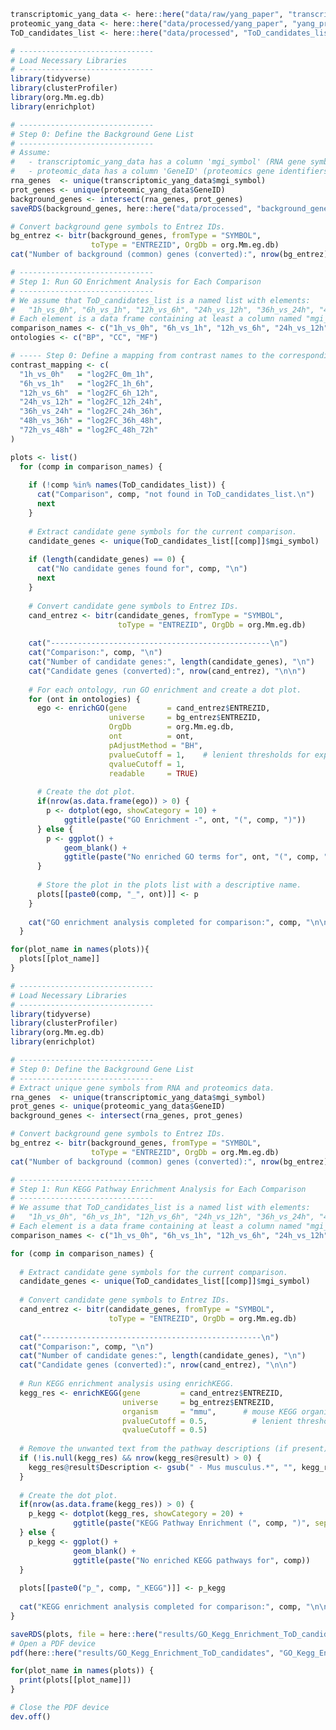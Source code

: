 

```r
transcriptomic_yang_data <- here::here("data/raw/yang_paper", "transcriptomic_counts.csv") |> read.csv()
proteomic_yang_data <- here::here("data/processed/yang_paper", "yang_proteomics.rds") |> readRDS()
ToD_candidates_list <- here::here("data/processed", "ToD_candidates_list.rds") |> readRDS()
```

```r
# ------------------------------
# Load Necessary Libraries
# ------------------------------
library(tidyverse)
library(clusterProfiler)
library(org.Mm.eg.db)
library(enrichplot)

# ------------------------------
# Step 0: Define the Background Gene List
# ------------------------------
# Assume:
#   - transcriptomic_yang_data has a column 'mgi_symbol' (RNA gene symbols)
#   - proteomic_data has a column 'GeneID' (proteomics gene identifiers)
rna_genes  <- unique(transcriptomic_yang_data$mgi_symbol)
prot_genes <- unique(proteomic_yang_data$GeneID)
background_genes <- intersect(rna_genes, prot_genes)
saveRDS(background_genes, here::here("data/processed", "background_genes.rds"))

# Convert background gene symbols to Entrez IDs.
bg_entrez <- bitr(background_genes, fromType = "SYMBOL", 
                  toType = "ENTREZID", OrgDb = org.Mm.eg.db)
cat("Number of background (common) genes (converted):", nrow(bg_entrez), "\n\n")

# ------------------------------
# Step 1: Run GO Enrichment Analysis for Each Comparison
# ------------------------------
# We assume that ToD_candidates_list is a named list with elements:
#   "1h_vs_0h", "6h_vs_1h", "12h_vs_6h", "24h_vs_12h", "36h_vs_24h", "48h_vs_36h", "72h_vs_48h"
# Each element is a data frame containing at least a column named "mgi_symbol".
comparison_names <- c("1h_vs_0h", "6h_vs_1h", "12h_vs_6h", "24h_vs_12h", "36h_vs_24h", "48h_vs_36h", "72h_vs_48h")
ontologies <- c("BP", "CC", "MF")

# ----- Step 0: Define a mapping from contrast names to the corresponding proteomics raw log₂FC column names -----
contrast_mapping <- c(
  "1h_vs_0h"   = "log2FC_0m_1h",
  "6h_vs_1h"   = "log2FC_1h_6h",
  "12h_vs_6h"  = "log2FC_6h_12h",
  "24h_vs_12h" = "log2FC_12h_24h",
  "36h_vs_24h" = "log2FC_24h_36h",
  "48h_vs_36h" = "log2FC_36h_48h",
  "72h_vs_48h" = "log2FC_48h_72h"
)

plots <- list()
  for (comp in comparison_names) {
    
    if (!comp %in% names(ToD_candidates_list)) {
      cat("Comparison", comp, "not found in ToD_candidates_list.\n")
      next
    }
    
    # Extract candidate gene symbols for the current comparison.
    candidate_genes <- unique(ToD_candidates_list[[comp]]$mgi_symbol)
    
    if (length(candidate_genes) == 0) {
      cat("No candidate genes found for", comp, "\n")
      next
    }
    
    # Convert candidate gene symbols to Entrez IDs.
    cand_entrez <- bitr(candidate_genes, fromType = "SYMBOL", 
                        toType = "ENTREZID", OrgDb = org.Mm.eg.db)
    
    cat("-------------------------------------------------\n")
    cat("Comparison:", comp, "\n")
    cat("Number of candidate genes:", length(candidate_genes), "\n")
    cat("Candidate genes (converted):", nrow(cand_entrez), "\n\n")
    
    # For each ontology, run GO enrichment and create a dot plot.
    for (ont in ontologies) {
      ego <- enrichGO(gene         = cand_entrez$ENTREZID,
                      universe     = bg_entrez$ENTREZID,
                      OrgDb        = org.Mm.eg.db,
                      ont          = ont,
                      pAdjustMethod = "BH",
                      pvalueCutoff = 1,    # lenient thresholds for exploration
                      qvalueCutoff = 1,
                      readable     = TRUE)
      
      # Create the dot plot.
      if(nrow(as.data.frame(ego)) > 0) {
        p <- dotplot(ego, showCategory = 10) +
            ggtitle(paste("GO Enrichment -", ont, "(", comp, ")"))
      } else {
        p <- ggplot() +
            geom_blank() +
            ggtitle(paste("No enriched GO terms for", ont, "(", comp, ")"))
      }
      
      # Store the plot in the plots list with a descriptive name.
      plots[[paste0(comp, "_", ont)]] <- p
    }
    
    cat("GO enrichment analysis completed for comparison:", comp, "\n\n")
  }

for(plot_name in names(plots)){
  plots[[plot_name]]
}
```



```r
# ------------------------------
# Load Necessary Libraries
# ------------------------------
library(tidyverse)
library(clusterProfiler)
library(org.Mm.eg.db)
library(enrichplot)

# ------------------------------
# Step 0: Define the Background Gene List
# ------------------------------
# Extract unique gene symbols from RNA and proteomics data.
rna_genes  <- unique(transcriptomic_yang_data$mgi_symbol)
prot_genes <- unique(proteomic_yang_data$GeneID)
background_genes <- intersect(rna_genes, prot_genes)

# Convert background gene symbols to Entrez IDs.
bg_entrez <- bitr(background_genes, fromType = "SYMBOL", 
                  toType = "ENTREZID", OrgDb = org.Mm.eg.db)
cat("Number of background (common) genes (converted):", nrow(bg_entrez), "\n\n")

# ------------------------------
# Step 1: Run KEGG Pathway Enrichment Analysis for Each Comparison
# ------------------------------
# We assume that ToD_candidates_list is a named list with elements:
#   "1h_vs_0h", "6h_vs_1h", "12h_vs_6h", "24h_vs_12h", "36h_vs_24h", "48h_vs_36h", "72h_vs_48h"
# Each element is a data frame containing at least a column named "mgi_symbol".
comparison_names <- c("1h_vs_0h", "6h_vs_1h", "12h_vs_6h", "24h_vs_12h", "36h_vs_24h", "48h_vs_36h", "72h_vs_48h")

for (comp in comparison_names) {
  
  # Extract candidate gene symbols for the current comparison.
  candidate_genes <- unique(ToD_candidates_list[[comp]]$mgi_symbol)
  
  # Convert candidate gene symbols to Entrez IDs.
  cand_entrez <- bitr(candidate_genes, fromType = "SYMBOL", 
                      toType = "ENTREZID", OrgDb = org.Mm.eg.db)
  
  cat("-------------------------------------------------\n")
  cat("Comparison:", comp, "\n")
  cat("Number of candidate genes:", length(candidate_genes), "\n")
  cat("Candidate genes (converted):", nrow(cand_entrez), "\n\n")
  
  # Run KEGG enrichment analysis using enrichKEGG.
  kegg_res <- enrichKEGG(gene         = cand_entrez$ENTREZID,
                         universe     = bg_entrez$ENTREZID,
                         organism     = "mmu",      # mouse KEGG organism code
                         pvalueCutoff = 0.5,          # lenient threshold for exploration
                         qvalueCutoff = 0.5)
  
  # Remove the unwanted text from the pathway descriptions (if present).
  if (!is.null(kegg_res) && nrow(kegg_res@result) > 0) {
    kegg_res@result$Description <- gsub(" - Mus musculus.*", "", kegg_res@result$Description)
  }
  
  # Create the dot plot.
  if(nrow(as.data.frame(kegg_res)) > 0) {
    p_kegg <- dotplot(kegg_res, showCategory = 20) +
              ggtitle(paste("KEGG Pathway Enrichment (", comp, ")", sep = ""))
  } else {
    p_kegg <- ggplot() +
              geom_blank() +
              ggtitle(paste("No enriched KEGG pathways for", comp))
  }
  
  plots[[paste0("p_", comp, "_KEGG")]] <- p_kegg
  
  cat("KEGG enrichment analysis completed for comparison:", comp, "\n\n")
}
```


```r

saveRDS(plots, file = here::here("results/GO_Kegg_Enrichment_ToD_candidates", "GO_Kegg_Enrichment_ToD_candidates.rds"))
# Open a PDF device
pdf(here::here("results/GO_Kegg_Enrichment_ToD_candidates", "GO_Kegg_Enrichment_ToD_candidates.pdf"))

for(plot_name in names(plots)) {
  print(plots[[plot_name]])
}

# Close the PDF device
dev.off()
```